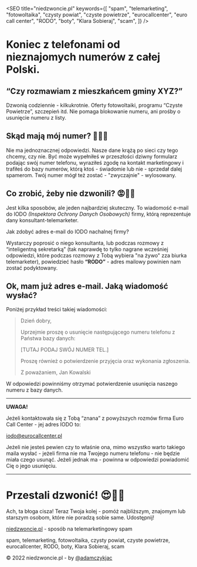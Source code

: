 

<SEO
  title="niedzwoncie.pl"
  keywords={[
    "spam",
    "telemarketing",
    "fotowoltaika",
    "czysty powiat",
    "czyste powietrze",
    "eurocallcenter",
    "euro call center",
    "RODO",
    "boty",
    "Klara Sobieraj",
    "scam",
  ]}
/>

# Koniec z telefonami od nieznajomych numerów z całej Polski.

## “Czy rozmawiam z mieszkańcem gminy XYZ?”

Dzwonią codziennie - kilkukrotnie. Oferty fotowoltaiki, programu “Czyste Powietrze”, szczepień itd. Nie pomaga blokowanie numeru, ani prośby o usunięcie numeru z listy.

## Skąd mają mój numer? 🤔😟😔

Nie ma jednoznacznej odpowiedzi. Nasze dane krążą po sieci czy tego chcemy, czy nie. Być może wypełniłeś w przeszłości dziwny formularz podając swój numer telefonu, wyraziłeś zgodę na kontakt marketingowy i trafiłeś do bazy numerów, którą ktoś - świadomie lub nie - sprzedał dalej spamerom. Twój numer mógł też zostać - "zwyczajnie" - wylosowany.

## Co zrobić, żeby nie dzwonili? 😡🤬😤

Jest kilka sposobów, ale jeden najbardziej skuteczny. To wiadomość e-mail do IODO _(Inspektora Ochrony Danych Osobowych)_ firmy, którą reprezentuje dany konsultant-telemarketer.

Jak zdobyć adres e-mail do IODO nachalnej firmy?

Wystarczy poprosić o niego konsultanta, lub podczas rozmowy z “inteligentną sekretarką” (tak naprawdę to tylko nagrane wcześniej odpowiedzi, które podczas rozmowy z Tobą wybiera "na żywo" zza biurka telemarketer), powiedzieć hasło **“RODO”** - adres mailowy powinien nam zostać podyktowany.

## Ok, mam już adres e-mail. Jaką wiadomość wysłać?

Poniżej przykład treści takiej wiadomości:

> Dzień dobry,
>
> Uprzejmie proszę o usunięcie następującego numeru telefonu z Państwa bazy danych:
>
> [TUTAJ PODAJ SWÓJ NUMER TEL.]
>
> Proszę również o potwierdzenie przyjęcia oraz wykonania zgłoszenia.
>
> Z poważaniem,
> Jan Kowalski

W odpowiedzi powinniśmy otrzymać potwierdzenie usunięcia naszego numeru z bazy danych.

---

**UWAGA!**

Jeżeli kontaktowała się z Tobą “znana” z powyższych rozmów firma Euro Call Center - jej adres IODO to:

[iodo@eurocallcenter.pl](mailto:iodo@eurocallcenter.pl)

Jeżeli nie jesteś pewien czy to właśnie ona, mimo wszystko warto takiego maila wysłać - jeżeli firma nie ma Twojego numeru telefonu - nie będzie miała czego usunąć. Jeżeli jednak ma - powinna w odpowiedzi powiadomić Cię o jego usunięciu.

---

# Przestali dzwonić! 😍💪🎉

Ach, ta błoga cisza!
Teraz Twoja kolej - pomóż najbliższym, znajomym lub starszym osobom, które nie poradzą sobie same. Udostępnij!

[niedzwoncie.pl](niedzwoncie.pl) - sposób na telemarketingowy spam

spam, telemarketing, fotowoltaika, czysty powiat, czyste powietrze, eurocallcenter, RODO, boty, Klara Sobieraj, scam

© 2022 niedzwoncie.pl - by [@adamczykjac](https://twitter.com/adamczykjac)
